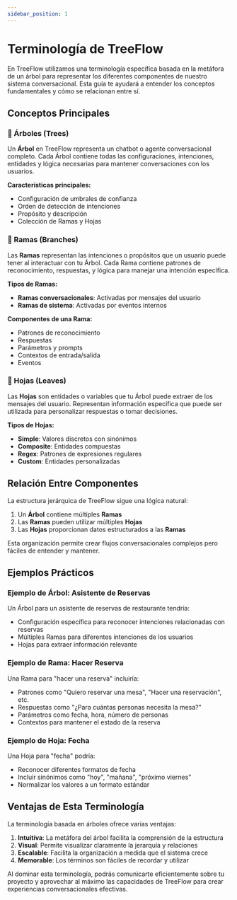 ```yaml
---
sidebar_position: 1
---
```


# Terminología de TreeFlow

En TreeFlow utilizamos una terminología específica basada en la metáfora de un árbol para representar los diferentes componentes de nuestro sistema conversacional. Esta guía te ayudará a entender los conceptos fundamentales y cómo se relacionan entre sí.

## Conceptos Principales

### 🌳 Árboles (Trees)

Un **Árbol** en TreeFlow representa un chatbot o agente conversacional completo. Cada Árbol contiene todas las configuraciones, intenciones, entidades y lógica necesarias para mantener conversaciones con los usuarios.

**Características principales:**
- Configuración de umbrales de confianza
- Orden de detección de intenciones
- Propósito y descripción
- Colección de Ramas y Hojas

### 🌿 Ramas (Branches)

Las **Ramas** representan las intenciones o propósitos que un usuario puede tener al interactuar con tu Árbol. Cada Rama contiene patrones de reconocimiento, respuestas, y lógica para manejar una intención específica.

**Tipos de Ramas:**
- **Ramas conversacionales**: Activadas por mensajes del usuario
- **Ramas de sistema**: Activadas por eventos internos

**Componentes de una Rama:**
- Patrones de reconocimiento
- Respuestas
- Parámetros y prompts
- Contextos de entrada/salida
- Eventos

### 🍃 Hojas (Leaves)

Las **Hojas** son entidades o variables que tu Árbol puede extraer de los mensajes del usuario. Representan información específica que puede ser utilizada para personalizar respuestas o tomar decisiones.

**Tipos de Hojas:**
- **Simple**: Valores discretos con sinónimos
- **Composite**: Entidades compuestas
- **Regex**: Patrones de expresiones regulares
- **Custom**: Entidades personalizadas

## Relación Entre Componentes

La estructura jerárquica de TreeFlow sigue una lógica natural:

1. Un **Árbol** contiene múltiples **Ramas**
2. Las **Ramas** pueden utilizar múltiples **Hojas**
3. Las **Hojas** proporcionan datos estructurados a las **Ramas**

Esta organización permite crear flujos conversacionales complejos pero fáciles de entender y mantener.

## Ejemplos Prácticos

### Ejemplo de Árbol: Asistente de Reservas

Un Árbol para un asistente de reservas de restaurante tendría:
- Configuración específica para reconocer intenciones relacionadas con reservas
- Múltiples Ramas para diferentes intenciones de los usuarios
- Hojas para extraer información relevante

### Ejemplo de Rama: Hacer Reserva

Una Rama para "hacer una reserva" incluiría:
- Patrones como "Quiero reservar una mesa", "Hacer una reservación", etc.
- Respuestas como "¿Para cuántas personas necesita la mesa?"
- Parámetros como fecha, hora, número de personas
- Contextos para mantener el estado de la reserva

### Ejemplo de Hoja: Fecha

Una Hoja para "fecha" podría:
- Reconocer diferentes formatos de fecha
- Incluir sinónimos como "hoy", "mañana", "próximo viernes"
- Normalizar los valores a un formato estándar

## Ventajas de Esta Terminología

La terminología basada en árboles ofrece varias ventajas:

1. **Intuitiva**: La metáfora del árbol facilita la comprensión de la estructura
2. **Visual**: Permite visualizar claramente la jerarquía y relaciones
3. **Escalable**: Facilita la organización a medida que el sistema crece
4. **Memorable**: Los términos son fáciles de recordar y utilizar

Al dominar esta terminología, podrás comunicarte eficientemente sobre tu proyecto y aprovechar al máximo las capacidades de TreeFlow para crear experiencias conversacionales efectivas.
